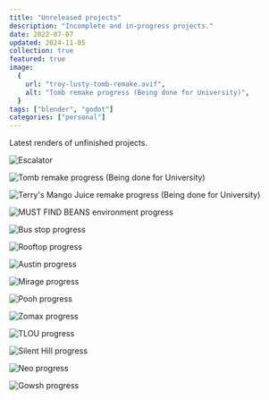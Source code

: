 ```yaml
---
title: "Unreleased projects"
description: "Incomplete and in-progress projects."
date: 2022-07-07
updated: 2024-11-05
collection: true
featured: true
image:
  {
    url: "troy-lusty-tomb-remake.avif",
    alt: "Tomb remake progress (Being done for University)",
  }
tags: ["blender", "godot"]
categories: ["personal"]
---
```


Latest renders of unfinished projects.

![Escalator](troy-lusty-escalator.avif)

![Tomb remake progress (Being done for University)](troy-lusty-tomb-remake.avif)

![Terry's Mango Juice remake progress (Being done for University)](troy-lusty-mango-juice-remake.avif)

![MUST FIND BEANS environment progress](troy-lusty-mustfindbeans.avif)

![Bus stop progress](troy-lusty-busstop.avif)

![Rooftop progress](troy-lusty-rooftop.avif)

![Austin progress](troy-lusty-austin.avif)

![Mirage progress](troy-lusty-mirage.avif)

![Pooh progress](troy-lusty-pooh.avif)

![Zomax progress](troy-lusty-zomax.avif)

![TLOU progress](troy-lusty-tlou.avif)

![Silent Hill progress](troy-lusty-silenthill.avif)

![Neo progress](troy-lusty-neo.avif)

![Gowsh progress](troy-lusty-gowsh.avif)
